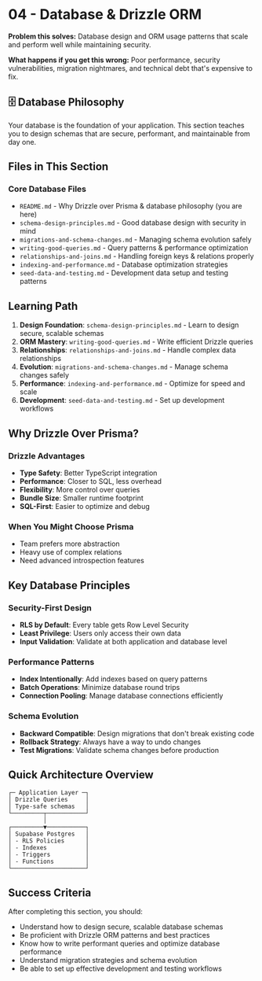 # 04 - Database & Drizzle ORM

**Problem this solves:** Database design and ORM usage patterns that scale and perform well while maintaining security.

**What happens if you get this wrong:** Poor performance, security vulnerabilities, migration nightmares, and technical debt that's expensive to fix.

## 🗄️ Database Philosophy

Your database is the foundation of your application. This section teaches you to design schemas that are secure, performant, and maintainable from day one.

## Files in This Section

### Core Database Files
- `README.md` - Why Drizzle over Prisma & database philosophy (you are here)
- `schema-design-principles.md` - Good database design with security in mind
- `migrations-and-schema-changes.md` - Managing schema evolution safely
- `writing-good-queries.md` - Query patterns & performance optimization
- `relationships-and-joins.md` - Handling foreign keys & relations properly
- `indexing-and-performance.md` - Database optimization strategies
- `seed-data-and-testing.md` - Development data setup and testing patterns

## Learning Path

1. **Design Foundation**: `schema-design-principles.md` - Learn to design secure, scalable schemas
2. **ORM Mastery**: `writing-good-queries.md` - Write efficient Drizzle queries
3. **Relationships**: `relationships-and-joins.md` - Handle complex data relationships
4. **Evolution**: `migrations-and-schema-changes.md` - Manage schema changes safely
5. **Performance**: `indexing-and-performance.md` - Optimize for speed and scale
6. **Development**: `seed-data-and-testing.md` - Set up development workflows

## Why Drizzle Over Prisma?

### Drizzle Advantages
- **Type Safety**: Better TypeScript integration
- **Performance**: Closer to SQL, less overhead
- **Flexibility**: More control over queries
- **Bundle Size**: Smaller runtime footprint
- **SQL-First**: Easier to optimize and debug

### When You Might Choose Prisma
- Team prefers more abstraction
- Heavy use of complex relations
- Need advanced introspection features

## Key Database Principles

### Security-First Design
- **RLS by Default**: Every table gets Row Level Security
- **Least Privilege**: Users only access their own data
- **Input Validation**: Validate at both application and database level

### Performance Patterns
- **Index Intentionally**: Add indexes based on query patterns
- **Batch Operations**: Minimize database round trips
- **Connection Pooling**: Manage database connections efficiently

### Schema Evolution
- **Backward Compatible**: Design migrations that don't break existing code
- **Rollback Strategy**: Always have a way to undo changes
- **Test Migrations**: Validate schema changes before production

## Quick Architecture Overview

```
┌─ Application Layer ─┐
│ Drizzle Queries     │
│ Type-safe schemas   │
└─────────┬───────────┘
          │
┌─────────▼───────────┐
│ Supabase Postgres   │
│ - RLS Policies      │
│ - Indexes           │
│ - Triggers          │
│ - Functions         │
└─────────────────────┘
```

## Success Criteria

After completing this section, you should:
- Understand how to design secure, scalable database schemas
- Be proficient with Drizzle ORM patterns and best practices
- Know how to write performant queries and optimize database performance
- Understand migration strategies and schema evolution
- Be able to set up effective development and testing workflows
